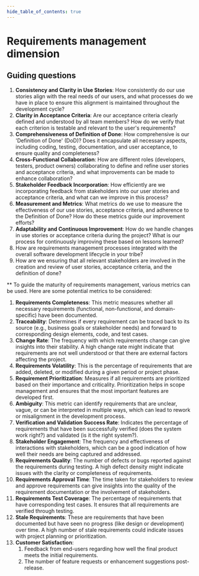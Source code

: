 ```yaml
---
hide_table_of_contents: true
---
```



# Requirements management dimension

<DimensionGrid>
	<DimensionGridColumn title="1 - Reactive">
		<Content1 />
	</DimensionGridColumn>
	<DimensionGridColumn title="2 - Managed">
		<Content2 />
	</DimensionGridColumn>
	<DimensionGridColumn title="3 - Defined">
		<Content3 />
	</DimensionGridColumn>
	<DimensionGridColumn title="4 - Measured">
		<Content4 />
	</DimensionGridColumn>
	<DimensionGridColumn title="5 - Optimized">
		<Content5 />
	</DimensionGridColumn>
</DimensionGrid>

## Guiding questions

1. **Consistency and Clarity in Use Stories**: How consistently do our use stories align with the real needs of our users, and what processes do we have in place to ensure this alignment is maintained throughout the development cycle?
1. **Clarity in Acceptance Criteria**: Are our acceptance criteria clearly defined and understood by all team members? How do we verify that each criterion is testable and relevant to the user's requirements?
1. **Comprehensiveness of Definition of Done**: How comprehensive is our 'Definition of Done' (DoD)? Does it encapsulate all necessary aspects, including coding, testing, documentation, and user acceptance, to ensure quality and completeness?
1. **Cross-Functional Collaboration**: How are different roles (developers, testers, product owners) collaborating to define and refine user stories and acceptance criteria, and what improvements can be made to enhance collaboration?
1. **Stakeholder Feedback Incorporation**: How efficiently are we incorporating feedback from stakeholders into our user stories and acceptance criteria, and what can we improve in this process?
1. **Measurement and Metrics**: What metrics do we use to measure the effectiveness of our use stories, acceptance criteria, and adherence to the Definition of Done? How do these metrics guide our improvement efforts?
1. **Adaptability and Continuous Improvement**: How do we handle changes in use stories or acceptance criteria during the project? What is our process for continuously improving these based on lessons learned?
1. How are requirements management processes integrated with the overall software development lifecycle in your tribe?
1. How are we ensuring that all relevant stakeholders are involved in the creation and review of user stories, acceptance criteria, and the definition of done?

\*\* To guide the maturity of requirements management, various metrics can be used. Here are some potential metrics to be considered:

1. **Requirements Completeness**: This metric measures whether all necessary requirements (functional, non-functional, and domain-specific) have been documented.
1. **Traceability**: Determines if every requirement can be traced back to its source (e.g., business goals or stakeholder needs) and forward to corresponding design elements, code, and test cases.
1. **Change Rate**: The frequency with which requirements change can give insights into their stability. A high change rate might indicate that requirements are not well understood or that there are external factors affecting the project.
1. **Requirements Volatility**: This is the percentage of requirements that are added, deleted, or modified during a given period or project phase.
1. **Requirement Prioritization**: Measures if all requirements are prioritized based on their importance and criticality. Prioritization helps in scope management and ensures that the most important features are developed first.
1. **Ambiguity**: This metric can identify requirements that are unclear, vague, or can be interpreted in multiple ways, which can lead to rework or misalignment in the development process.
1. **Verification and Validation Success Rate**: Indicates the percentage of requirements that have been successfully verified (does the system work right?) and validated (is it the right system?).
1. **Stakeholder Engagement**: The frequency and effectiveness of interactions with stakeholders, which can be a good indication of how well their needs are being captured and addressed.
1. **Requirements Quality**: The number of defects or bugs reported against the requirements during testing. A high defect density might indicate issues with the clarity or completeness of requirements.
1. **Requirements Approval Time**: The time taken for stakeholders to review and approve requirements can give insights into the quality of the requirement documentation or the involvement of stakeholders.
1. **Requirements Test Coverage**: The percentage of requirements that have corresponding test cases. It ensures that all requirements are verified through testing.
1. **Stale Requirements**: These are requirements that have been documented but have seen no progress (like design or development) over time. A high number of stale requirements could indicate issues with project planning or prioritization.
1. **Customer Satisfaction**:
    1. Feedback from end-users regarding how well the final product meets the initial requirements.
    1. The number of feature requests or enhancement suggestions post-release.

